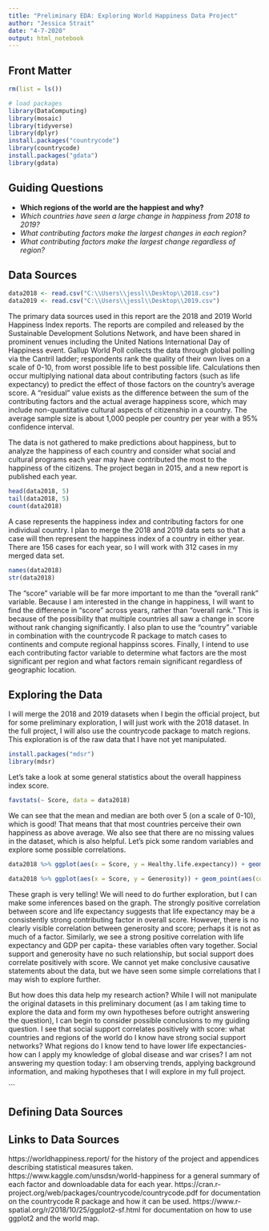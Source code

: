 ```yaml
---
title: "Preliminary EDA: Exploring World Happiness Data Project"
author: "Jessica Strait"
date: "4-7-2020"
output: html_notebook
---
```


## Front Matter

```r
rm(list = ls())

# load packages
library(DataComputing)
library(mosaic)
library(tidyverse)
library(dplyr)
install.packages("countrycode")
library(countrycode)
install.packages("gdata")
library(gdata)
```

## Guiding Questions

* **Which regions of the world are the happiest and why?**
+ *Which countries have seen a large change in happiness from 2018 to 2019?*
+ *What contributing factors make the largest changes in each region?*
+ *What contributing factors make the largest change regardless of region?*

## Data Sources

```r
data2018 <- read.csv("C:\\Users\\jessl\\Desktop\\2018.csv")
data2019 <- read.csv("C:\\Users\\jessl\\Desktop\\2019.csv")
```

The primary data sources used in this report are the 2018 and 2019 World Happiness Index reports. The reports are compiled and released by the Sustainable Development Solutions Network, and have been shared in prominent venues including the United Nations International Day of Happiness event. Gallup World Poll collects the data through global polling via the Cantril ladder; respondents rank the quality of their own lives on a scale of 0-10, from worst possible life to best possible life. Calculations then occur multiplying national data about contributing factors (such as life expectancy) to predict the effect of those factors on the country's average score. A "residual" value exists as the difference between the sum of the contributing factors and the actual average happiness score, which may include non-quantitative cultural aspects of citizenship in a country. The average sample size is about 1,000 people per country per year with a 95% confidence interval.

The data is not gathered to make predictions about happiness, but to analyze the happiness of each country and consider what social and cultural programs each year may have contributed the most to the happiness of the citizens. The project began in 2015, and a new report is published each year.

```r
head(data2018, 5)
tail(data2018, 5)
count(data2018)
```

A case represents the happiness index and contributing factors for one individual country. I plan to merge the 2018 and 2019 data sets so that a case will then represent the happiness index of a country in either year. There are 156 cases for each year, so I will work with 312 cases in my merged data set.

```r
names(data2018)
str(data2018)
```

The "score" variable will be far more important to me than the "overall rank" variable. Because I am interested in the change in happiness, I will want to find the difference in "score" across years, rather than "overall rank." This is because of the possibility that multiple countries all saw a change in score without rank changing significantly. I also plan to use the "country" variable in combination with the countrycode R package to match cases to continents and compute regional happinss scores. Finally, I intend to use each contributing factor variable to determine what factors are the most significant per region and what factors remain significant regardless of geographic location.

## Exploring the Data

I will merge the 2018 and 2019 datasets when I begin the official project, but for some preliminary exploration, I will just work with the 2018 dataset. In the full project, I will also use the countrycode package to match regions. This exploration is of the raw data that I have not yet manipulated.

```r
install.packages("mdsr")
library(mdsr)
```

Let's take a look at some general statistics about the overall happiness index score.

```r
favstats(~ Score, data = data2018)
```

We can see that the mean and median are both over 5 (on a scale of 0-10), which is good! That means that that most countries perceive their own happiness as above average. We also see that there are no missing values in the dataset, which is also helpful. Let's pick some random variables and explore some possible correlations.

```r
data2018 %>% ggplot(aes(x = Score, y = Healthy.life.expectancy)) + geom_point(aes(color = GDP.per.capita))
```

```r
data2018 %>% ggplot(aes(x = Score, y = Generosity)) + geom_point(aes(color = Social.support))
```

These graph is very telling! We will need to do further exploration, but I can make some inferences based on the graph. The strongly positive correlation between score and life expectancy suggests that life expectancy may be a consistently strong contributing factor in overall score. However, there is no clearly visible correlation between generosity and score; perhaps it is not as much of a factor. Similarly, we see a strong positive correlation with life expectancy and GDP per capita- these variables often vary together. Social support and generosity have no such relationship, but social support does correlate positively with score. We cannot yet make conclusive causative statements about the data, but we have seen some simple correlations that I may wish to explore further.

But how does this data help my research action? While I will not manipulate the original datasets in this preliminary document (as I am taking time to explore the data and form my own hypotheses before outright answering the question), I can begin to consider possible conclusions to my guiding question. I see that social support correlates positively with score: what countries and regions of the world do I know have strong social support networks? What regions do I know tend to have lower life expectancies- how can I apply my knowledge of global disease and war crises? I am not answering my question today: I am observing trends, applying background information, and making hypotheses that I will explore in my full project.

```


## Defining Data Sources


## Links to Data Sources

https://worldhappiness.report/ for the history of the project and appendices describing statistical measures taken.
https://www.kaggle.com/unsdsn/world-happiness for a general summary of each factor and downloadable data for each year.
https://cran.r-project.org/web/packages/countrycode/countrycode.pdf for documentation on the countrycode R package and how it can be used.
https://www.r-spatial.org/r/2018/10/25/ggplot2-sf.html for documentation on how to use ggplot2 and the world map.

